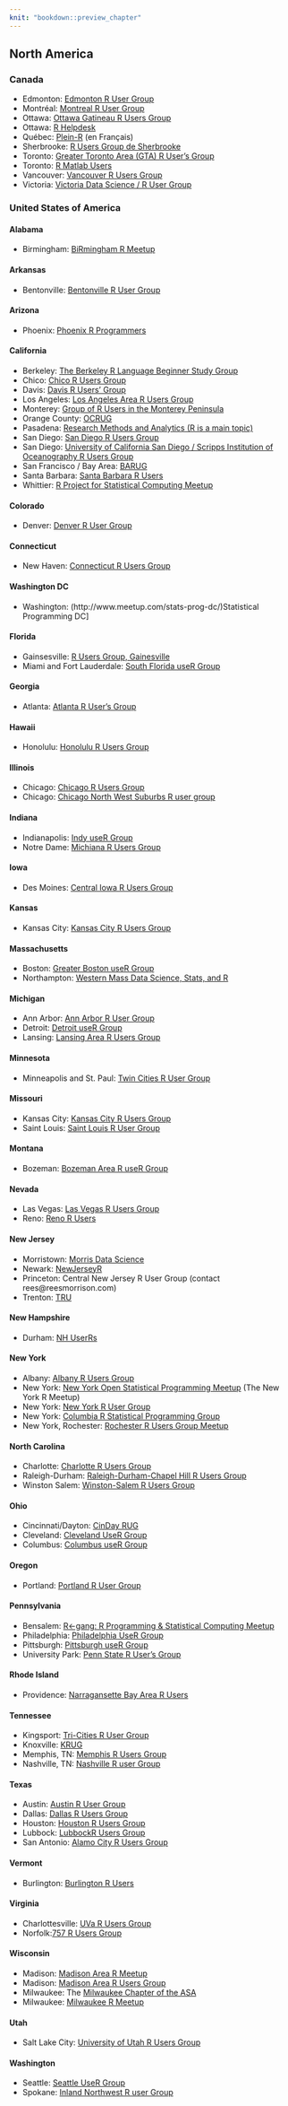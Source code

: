 ```yaml
---
knit: "bookdown::preview_chapter"
---
```


## North America

### Canada 
  
  * Edmonton: [Edmonton R User Group](https://alberta.collegiatelink.net/organization/erug)
  * Montréal: [Montreal R User Group](http://www.meetup.com/Montreal-R-User-Group/)
  * Ottawa: [Ottawa Gatineau R Users Group](https://stat.ethz.ch/mailman/listinfo/r-ug-ottawa)
  * Ottawa: [R Helpdesk](http://www.meetup.com/R-Helpdesk/)
  * Québec: [Plein-R](http://www.coactivate.org/projects/plein-r/project-home) (en Français)
  * Sherbrooke: [R Users Group de Sherbrooke](http://www.meetup.com/R-Users-Group-de-Sherbrooke/)
  * Toronto: [Greater Toronto Area (GTA) R User's Group](http://www.meetup.com/Greater-Toronto-Area-GTA-R-Users-Group)
  * Toronto: [R Matlab Users](http://www.meetup.com/R-Matlab-Users/)
  * Vancouver: [Vancouver R Users Group](http://www.meetup.com/Vancouver-R-Users-Group-data-analysis-statistics/)
  * Victoria: [Victoria Data Science / R User Group](http://www.meetup.com/Victoria-Data-Scientists/)
  
### United States of America

#### Alabama {-} 

  * Birmingham: [BiRmingham R Meetup](http://www.meetup.com/Bi-R-mingham-R-Meetup/)

#### Arkansas {-}  
  
  * Bentonville: [Bentonville R User Group](http://www.meetup.com/Bentonville-R-User-Group/)
  
#### Arizona {-}

  * Phoenix: [Phoenix R Programmers](http://rphx.wordpress.com/)

#### California {-}

  * Berkeley: [The Berkeley R Language Beginner Study Group](http://www.meetup.com/r-enthusiasts/)
  * Chico: [Chico R Users Group](http://www.meetup.com/Chico-R-Users-Group/)
  * Davis: [Davis R Users' Group](http://www.noamross.net/davis-r-users-group.html)
  * Los Angeles: [Los Angeles Area R Users Group](http://www.meetup.com/LAarea-R-usergroup/)
  * Monterey: [Group of R Users in the Monterey Peninsula](https://groups.google.com/forum/#%21forum/monterey-grumps)
  * Orange County: [OCRUG](http://www.meetup.com/OC-RUG) 
  * Pasadena: [Research Methods and Analytics (R is a main topic)](http://www.meetup.com/Research-Methods-and-Analytics/)
  * San Diego: [San Diego R Users Group](http://www.meetup.com/San-Diego-R-users-group)
  * San Diego: [University of California San Diego / Scripps Institution of Oceanography R Users Group](https://siomail.ucsd.edu/mailman/listinfo/r-users)
  * San Francisco / Bay Area: [BARUG](http://www.meetup.com/R-Users/)
  * Santa Barbara: [Santa Barbara R Users](http://www.meetup.com/Santa-Barbara-R-Users-Group/events/107866752/)
  * Whittier: [R Project for Statistical Computing Meetup](http://www.meetup.com/R-Project-for-Statistical-Computing-Meetup/)
  
#### Colorado {-}

  * Denver: [Denver R User Group](http://www.meetup.com/DenverRUG/)

#### Connecticut {-}

  * New Haven: [Connecticut R Users Group](http://www.meetup.com/Conneticut-R-Users-Group/)

#### Washington DC {-}

  * Washington: (http://www.meetup.com/stats-prog-dc/)Statistical Programming DC]
  
#### Florida {-} 

  * Gainsesville: [R Users Group, Gainesville](http://www.meetup.com/R-Users-Group-Gainesville-FL/)
  * Miami and Fort Lauderdale: [South Florida useR Group](http://www.meetup.com/South-Florida-useR-Group-R-Programming-Language/)
  
#### Georgia {-}

  * Atlanta: [Atlanta R User's Group](http://www.meetup.com/R-Users-Atlanta/)

#### Hawaii {-}  

  * Honolulu: [Honolulu R Users Group](http://www.meetup.com/Honolulu-R-Users-Group/)
 
#### Illinois {-}

  * Chicago: [Chicago R Users Group](http://www.meetup.com/ChicagoRUG/)
  * Chicago: [Chicago North West Suburbs R user group](http://www.meetup.com/Chicago-North-West-Suburbs-R-user-group/)

#### Indiana {-}

  * Indianapolis: [Indy useR Group](http://www.meetup.com/Indy-useR-Group/)
  * Notre Dame: [Michiana R Users Group](http://www.meetup.com/Chicago-North-West-Suburbs-R-user-group/)
  
#### Iowa {-}

  * Des Moines: [Central Iowa R Users Group](http://www.meetup.com/Central-Iowa-R-User-Group/)

#### Kansas {-}

  * Kansas City: [Kansas City R Users Group](http://groupspaces.com/KCRUsersGroup/)

#### Massachusetts {-}

  * Boston: [Greater Boston useR Group](http://www.meetup.com/Boston-useR/)
  * Northampton: [Western Mass Data Science, Stats, and R](http://www.meetup.com/Pioneer-Valley-and-Five-College-R-Statistical-Meetup/)

#### Michigan {-}

  * Ann Arbor: [Ann Arbor R User Group](http://www.meetup.com/Ann-Arbor-R-User-Group/)
  * Detroit: [Detroit useR Group](http://www.meetup.com/Detroit-useR-Group-R-Programming-Language/)
  * Lansing: [Lansing Area R Users Group](http://www.meetup.com/Lansing-Area-R-Users-Group/)

#### Minnesota {-}

  * Minneapolis and St. Paul: [Twin Cities R User Group](http://www.meetup.com/twincitiesrug/)

#### Missouri {-}

  * Kansas City: [Kansas City R Users Group](http://www.meetup.com/Kansas-City-R-Users-Group/)
  * Saint Louis: [Saint Louis R User Group](http://www.meetup.com/Saint-Louis-RUG/)

#### Montana {-}

  * Bozeman: [Bozeman Area R useR Group](http://www.meetup.com/bozeman-user-group-r-programming-language/)

#### Nevada {-}

  * Las Vegas: [Las Vegas R Users Group](http://www.meetup.com/Las-Vegas-R-Users-Group/)
  * Reno: [Reno R Users](http://www.meetup.com/Reno-R-Users/)

#### New Jersey {-}

  * Morristown: [Morris Data Science](http://www.meetup.com/Morris-Data-Science/)
  * Newark: [NewJerseyR](http://newjerseyr.org/)
  * Princeton: Central New Jersey R User Group (contact rees@reesmorrison.com)
  * Trenton: [TRU](http://www.meetup.com/TRUgroup/)

#### New Hampshire {-}

  * Durham: [NH UserRs](http://nhusers.com/)

#### New York {-}

  * Albany: [Albany R Users Group](http://www.meetup.com/Albany-R-Users-Group/)
  * New York: [New York Open Statistical Programming Meetup](http://www.meetup.com/nyhackr/) (The New York R Meetup)
  * New York: [New York R User Group](http://www.meetup.com/New-York-R-Users-Group/)
  * New York: [Columbia R Statistical Programming Group](http://groups.google.com/group/columbiaR)
  * New York, Rochester: [Rochester R Users Group Meetup](http://www.meetup.com/Rochester-R-Users-Group-Meetup/)
  
#### North Carolina {-}

  * Charlotte: [Charlotte R Users Group](http://www.meetup.com/Charlotte-R-Users-Group/)
  * Raleigh-Durham: [Raleigh-Durham-Chapel Hill R Users Group](http://www.meetup.com/Triangle-useR/)
  * Winston Salem: [Winston-Salem R Users Group](http://www.meetup.com/Winston-Salem-R-Users-Group/files/)

#### Ohio {-}

  * Cincinnati/Dayton: [CinDay RUG](http://www.meetup.com/CinDay-RUG/)
  * Cleveland: [Cleveland UseR Group](http://www.meetup.com/Cleveland-useR-Group/)
  * Columbus: [Columbus useR Group](http://www.meetup.com/Columbus-useR-Group/events/174539852/)

#### Oregon {-}

  * Portland: [Portland R User Group](http://www.meetup.com/portland-r-user-group)

#### Pennsylvania {-}

  * Bensalem: [R<-gang: R Programming & Statistical Computing Meetup](http://www.meetup.com/R-Helpdesk/)
  * Philadelphia: [Philadelphia UseR Group](http://phillyr.ning.com/)
  * Pittsburgh: [Pittsburgh useR Group](http://www.meetup.com/Pittsburgh-useR-Group/)
  * University Park: [Penn State R User's Group](https://www.facebook.com/groups/WeRPennStateRUsersGroup)

#### Rhode Island {-}

  * Providence: [Narragansette Bay Area R Users](http://www.meetup.com/Narragansett-Bay-Area-R-Users/)

#### Tennessee {-}

  * Kingsport: [Tri-Cities R User Group](https://www.facebook.com/groups/658774270929644/)
  * Knoxville: [KRUG](http://www.meetup.com/Knoxville-R-Users-Group)
  * Memphis, TN: [Memphis R Users Group](http://www.meetup.com/Memphis-R-Users-Group/)
  * Nashville, TN: [Nashville R user Group](http://www.meetup.com/Nashville-R-Users-Group/)

#### Texas {-}

  * Austin: [Austin R User Group](http://www.meetup.com/Austin-R-User-Group/)
  * Dallas: [Dallas R Users Group](http://www.meetup.com/Dallas-R-Users-Group/)
  * Houston: [Houston R Users Group](http://www.meetup.com/houstonr/)
  * Lubbock: [LubbockR Users Group](http://www.meetup.com/lubbockR-Meetup/)
  * San Antonio: [Alamo City R Users Group](http://www.meetup.com/Alamo-City-R-Users-Group/)

#### Vermont {-}

  * Burlington: [Burlington R Users](http://www.meetup.com/Burlington-R-Users/members/)

#### Virginia {-} 

  * Charlottesville: [UVa R Users Group](http://www.meetup.com/UVa-R-Users-Group/)
  * Norfolk:[757 R Users Group](http://www.meetup.com/757-R-Users-Group/)

#### Wisconsin {-}

  * Madison: [Madison Area R Meetup](https://www.meetup.com/MadR-Madison-R-Programming-UseRs-Group/)
  * Madison: [Madison Area R Users Group](http://groups.google.com/group/maduser)
  * Milwaukee: The [Milwaukee Chapter of the ASA](http://www.amstat.org/chapters/milwaukee/)
  * Milwaukee: [Milwaukee R Meetup](http://www.meetup.com/Milwaukee-R-Meetup/)

#### Utah {-}

  * Salt Lake City: [University of Utah R Users Group](https://sites.google.com/site/utahrug/)

#### Washington {-}

  * Seattle: [Seattle UseR Group](http://www.meetup.com/Seattle-useR/)
  * Spokane: [Inland Northwest R user Group](http://inrug.github.io/)

